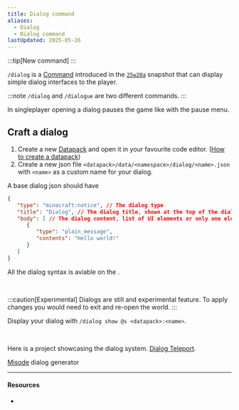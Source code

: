```yaml
---
title: Dialog command
aliases:
  - Dialog
  - Dialog command
lastUpdated: 2025-05-26
---
```




:::tip[New command]
:::

`/dialog` is a [Command](/commands) introduced in the [`25w20a`](/25w20a) snapshot that can display simple dialog interfaces to the player.

:::note
`/dialog` and `/dialogue` are two different commands. <Wiki path="w/Commands/dialogue" name="Dialogue" /> 
:::

In singleplayer opening a dialog pauses the game like with the pause menu.

## Craft a dialog

<Steps>

1. Create a new [Datapack](/datapack) and open it in your favourite code editor. ([How to create a datapack](/craftdatapack))
2. Create a new json file `<datapack>/data/<namespace>/dialog/<name>.json` with `<name>` as a custom name for your dialog.

</Steps>

A base dialog json should have
```json
{
   "type": "minecraft:notice", // The dialog type
   "title": "Dialog", // The dialog title, shown at the top of the dialog
   "body": [ // The dialog content, list of UI elements or only one element
      {
         "type": "plain_message",
         "contents": "Hello world!"
      }
   ] 
}
```

All the dialog syntax is aviable on the <Wiki path="w/Dialog" />.

<br />

:::caution[Experimental]
Dialogs are still and experimental feature. To apply changes you would need to exit and re-open the world.
:::

Display your dialog with `/dialog show @s <datapack>:<name>`.

<Asset path="basedialog.webp" alt="Base dialog" />

<br />

Here is a project showcasing the dialog system. [Dialog Teleport](https://modrinth.com/datapack/dialog-teleport).

[Misode](https://misode.github.io/dialog) dialog generator

---

#### Resources

- <Wiki path="w/Dialog" />

<Yb src="https://www.youtube.com/embed/wUpwt5V59JA" />
<Yb src="https://www.youtube.com/embed/okWD6kFrYok" />
